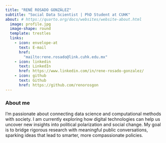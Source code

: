 ```yaml
---
title: "RENÉ ROSADO GONZÁLEZ"
subtitle: "Social Data Scientist | PhD Student at CUHK"
about: # https://quarto.org/docs/websites/website-about.html
  image: profile.jpg
  image-shape: round   
  template: trestles
  links:
    - icon: envelope-at
      text: E-mail
      href: 
        "mailto:rene.rosado@link.cuhk.edu.mx"
    - icon: linkedin
      text: LinkedIn
      href: https://www.linkedin.com/in/rene-rosado-gonzalez/
    - icon: github
      text: Github
      href: https://github.com/renorosgon
---
```

### About me
I’m passionate about connecting data science and computational methods with society. I am currently exploring how digital technologies can help us uncover new insights into political polarization and social change. My goal is to bridge rigorous research with meaningful public conversations, sparking ideas that lead to smarter, more compassionate policies.
